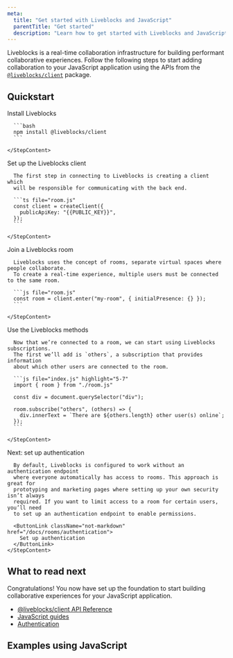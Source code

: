 ```yaml
---
meta:
  title: "Get started with Liveblocks and JavaScript"
  parentTitle: "Get started"
  description: "Learn how to get started with Liveblocks and JavaScript"
---
```


Liveblocks is a real-time collaboration infrastructure for building performant
collaborative experiences. Follow the following steps to start adding
collaboration to your JavaScript application using the APIs from the
[`@liveblocks/client`](/docs/api-reference/liveblocks-client) package.

## Quickstart

<Steps>
  <Step>
    <StepTitle>Install Liveblocks</StepTitle>
    <StepContent>

      ```bash
      npm install @liveblocks/client
      ```

    </StepContent>

  </Step>
  <Step>
    <StepTitle>Set up the Liveblocks client</StepTitle>
    <StepContent>

      The first step in connecting to Liveblocks is creating a client which
      will be responsible for communicating with the back end.

      ```ts file="room.js"
      const client = createClient({
        publicApiKey: "{{PUBLIC_KEY}}",
      });
      ```

    </StepContent>

  </Step>

  <Step>
    <StepTitle>Join a Liveblocks room</StepTitle>
    <StepContent>

      Liveblocks uses the concept of rooms, separate virtual spaces where people collaborate.
      To create a real-time experience, multiple users must be connected to the same room.

      ```js file="room.js"
      const room = client.enter("my-room", { initialPresence: {} });
      ```

    </StepContent>

  </Step>

  <Step>
    <StepTitle>Use the Liveblocks methods</StepTitle>
    <StepContent>

      Now that we’re connected to a room, we can start using Liveblocks subscriptions.
      The first we’ll add is `others`, a subscription that provides information
      about which other users are connected to the room.

      ```js file="index.js" highlight="5-7"
      import { room } from "./room.js"

      const div = document.querySelector("div");

      room.subscribe("others", (others) => {
        div.innerText = `There are ${others.length} other user(s) online`;
      });
      ```

    </StepContent>

  </Step>

  <Step lastStep>
    <StepTitle>Next: set up authentication</StepTitle>
    <StepContent>
    
      By default, Liveblocks is configured to work without an authentication endpoint
      where everyone automatically has access to rooms. This approach is great for
      prototyping and marketing pages where setting up your own security isn’t always
      required. If you want to limit access to a room for certain users, you’ll need
      to set up an authentication endpoint to enable permissions.

      <ButtonLink className="not-markdown" href="/docs/rooms/authentication">
        Set up authentication
      </ButtonLink>
    </StepContent>

  </Step>
</Steps>

## What to read next

Congratulations! You now have set up the foundation to start building
collaborative experiences for your JavaScript application.

- [@liveblocks/client API Reference](/docs/api-reference/liveblocks-client)
- [JavaScript guides](/docs/guides?technologies=javascript)
- [Authentication](/docs/rooms/authentication)

## Examples using JavaScript

<ListGrid columns={2}>
  <ExampleCard
    example={{
      title: "Collaborative To-do List",
      slug: "collaborative-todo-list",
      image: "/images/examples/thumbnails/collaborative-todo-list.jpg",
    }}
    technologies={["nextjs", "vuejs", "sveltekit", "solidjs", "javascript"]}
    openInNewWindow
  />
  <ExampleCard
    example={{
      title: "Live Cursors",
      slug: "live-cursors/javascript-live-cursors",
      image: "/images/examples/thumbnails/live-avatar-stack.jpg",
    }}
    technologies={["nextjs", "vuejs", "sveltekit", "solidjs", "javascript"]}
    openInNewWindow
  />
</ListGrid>
